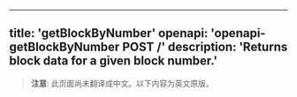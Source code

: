 <!-- AUTO-GENERATED-CONTENT:START (ENGLISH-COPY) -->
---
title: 'getBlockByNumber'
openapi: 'openapi-getBlockByNumber POST /'
description: 'Returns block data for a given block number.'
---

> **注意**: 此页面尚未翻译成中文。以下内容为英文原版。
